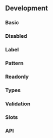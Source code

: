 
## Development

### Basic

<InputPlayground />

### Disabled

<InputDisabledPlayground />

### Label

<InputLabelPlayground />

### Pattern

<InputPatternPlayground />

### Readonly

<InputReadonlyPlayground />

### Types

<InputTypesPlayground height="24rem" />

### Validation

<InputValidationPlayground height="27rem" />

### Slots

<InputWithSlotsPlayground />

### API

<PropsApi />

